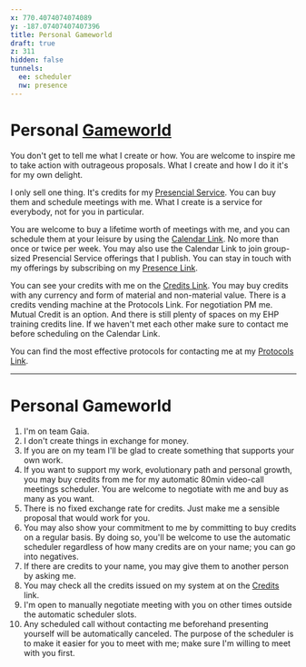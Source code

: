 ```yaml
---
x: 770.4074074074089
y: -187.07407407407396
title: Personal Gameworld
draft: true
z: 311
hidden: false
tunnels:
  ee: scheduler
  nw: presence
---
```


# Personal [Gameworld](#gameworld)

You don't get to tell me what I create or how. You are welcome to inspire
me to take action with outrageous proposals. What I create and how I do it
it's for my own delight.

I only sell one thing. It's credits for my [Presencial Service](#presencial-service).
You can buy them and schedule meetings with me. What I create is a service
for everybody, not for you in particular.

You are welcome to buy a lifetime worth of meetings with me, and you can
schedule them at your leisure by using the [Calendar Link](#scheduler). No more than
once or twice per week. You may also use the Calendar Link to join
group-sized Presencial Service offerings that I publish. You can stay in
touch with my offerings by subscribing on my [Presence Link](#presence).

You can see your credits with me on the [Credits Link](#credits). You may buy credits
with any currency and form of material and non-material value. There is a
credits vending machine at the Protocols Link. For negotiation PM me.
Mutual Credit is an option. And there is still plenty of spaces on my EHP
training credits line. If we haven't met each other make sure to contact
me before scheduling on the Calendar Link.

You can find the most effective protocols for contacting me at my
[Protocols Link](#protocols).



------------

# Personal Gameworld

1. I'm on team Gaia.
2. I don't create things in exchange for money.
3. If you are on my team I'll be glad to create something that supports your own work.
4. If you want to support my work, evolutionary path and personal growth, you may buy credits from me
   for my automatic 80min video-call meetings scheduler. You are welcome to negotiate with me and buy as many as you want.
5. There is no fixed exchange rate for credits. Just make me a sensible proposal that would work for you.
6. You may also show your commitment to me by committing to buy credits on a regular basis. By doing so, you'll be
   welcome to use the automatic scheduler regardless of how many credits are on your name; you can go into negatives.
7. If there are credits to your name, you may give them to another person by asking me.
8. You may check all the credits issued on my system at on the [Credits](#credits) link.
9. I'm open to manually negotiate meeting with you on other times outside the automatic scheduler slots.
10.  Any scheduled call without contacting me beforehand presenting yourself will be automatically canceled. The purpose
     of the scheduler is to make it easier for you to meet with me; make sure I'm willing to meet with you first.
